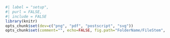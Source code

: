 ```r
#| label = "setup",
#| purl = FALSE,
#| include = FALSE
library(knitr)
opts_chunk$set(dev=c("png", "pdf", "postscript", "svg"))
opts_chunk$set(comment="", echo=FALSE, fig.path="FolderName/FileStem", fig.width=7)
```

